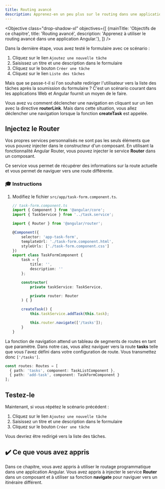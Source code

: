 ```yaml
---
title: Routing avancé
description: Apprenez-en un peu plus sur le routing dans une application Angular
---
```



<Objective class="drop-shadow-xl" objectives={[
{mainTitle: 'Objectifs de ce chapitre', title: 'Routing avancé', description: 'Apprenez à utiliser le routing avancé dans une application Angular.'},
]} />

Dans la dernière étape, vous avez testé le formulaire avec ce scénario :

1. Cliquez sur le lien  `Ajoutez une nouvelle tâche`
2. Saisissez un titre et une description dans le formulaire
3. Cliquez sur le bouton `Créer une tâche`
4. Cliquez sur le lien `Liste des tâches`

Mais que se passe-t-il si l'on souhaite rediriger l'utilisateur vers la liste des tâches après la soumission du formulaire ?
C'est un scénario courant dans les applications Web et Angular fournit un moyen de le faire.

Vous avez vu comment déclencher une navigation en cliquant sur un lien avec la directive **routerLink**.
Mais dans cette situation, vous allez déclencher une navigation lorsque la fonction **createTask** est appelée.

## Injectez le Router

Vos propres services personnalisés ne sont pas les seuls éléments que vous pouvez injecter dans le constructeur d'un composant.
En utilisant la fonctionnalité Angular Router, vous pouvez injecter le service **Router** dans un composant.

Ce service vous permet de récupérer des informations sur la route actuelle et vous permet de naviguer vers une route différente.

### 🎓 Instructions

<Steps>

1. Modifiez le fichier `src/app/task-form.component.ts`.

    ```typescript ins={"1. Importez le Router": 4-5} ins={"2. Injectez le Router dans la classe du constructeur": 20-21} ins={"3. Utilisez la fonction de navigation fournit par le Router": 26-27}
    // task-form.component.ts
    import { Component } from '@angular/core';
    import { TaskService } from '../task.service';

    import { Router } from '@angular/router';

    @Component({
        selector: 'app-task-form',
        templateUrl: './task-form.component.html',
        styleUrls: ['./task-form.component.css']
    })
    export class TaskFormComponent {
        task = {
            title: '',
            description: ''
        };

        constructor(
            private taskService: TaskService,

            private router: Router
        ) { }

        createTask() {
            this.taskService.addTask(this.task);

            this.router.navigate(['/tasks']);
        }
    }
    ```

</Steps>

La fonction de navigation attend un tableau de segments de routes en tant que paramètre.
Dans notre cas, vous allez naviguer vers la route **tasks** telle que vous l'avez défini dans votre configuration de route. Vous transmettez donc `['/tasks']`.

```typescript
const routes: Routes = [
  { path: 'tasks', component: TaskListComponent },
  { path: 'add-task', component: TaskFormComponent }
];
```

## Testez-le

Maintenant, si vous répétez le scénario précédent :

<Steps>

1. Cliquez sur le lien  `Ajoutez une nouvelle tâche`
2. Saisissez un titre et une description dans le formulaire
3. Cliquez sur le bouton `Créer une tâche`

</Steps>

Vous devriez être redirigé vers la liste des tâches.

## ✔️ Ce que vous avez appris

Dans ce chapitre, vous avez appris à utiliser le routage programmatique dans une application Angular. Vous avez appris à injecter le service **Router** dans un composant et à utiliser sa fonction **navigate** pour naviguer vers un itinéraire différent.
